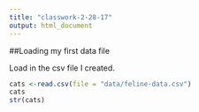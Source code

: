 ```yaml
---
title: "classwork-2-28-17"
output: html_document
---
```

##Loading my first data file 

Load in the csv file I created.

```r
cats <-read.csv(file = "data/feline-data.csv")
cats
str(cats)

```
